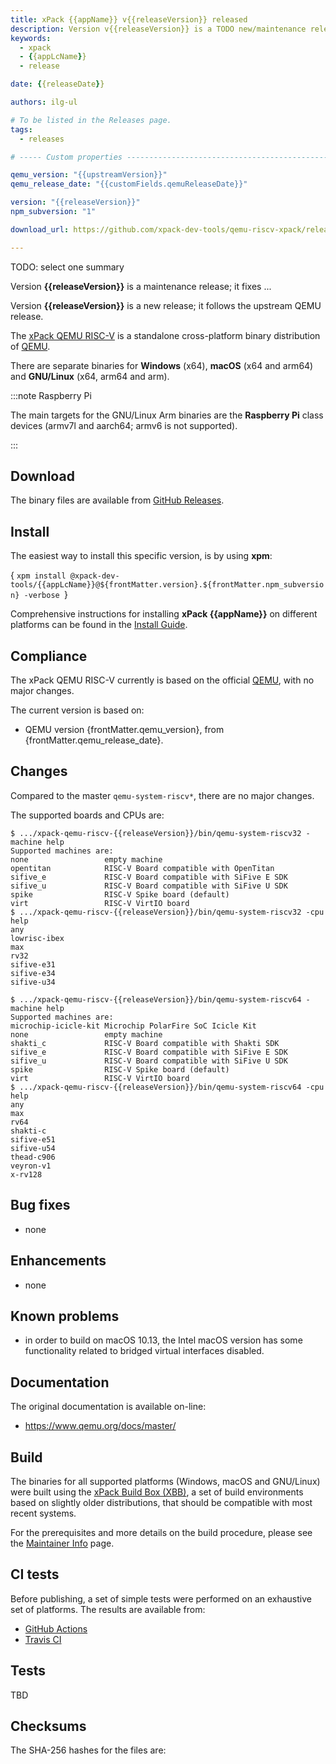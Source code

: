 ```yaml
---
title: xPack {{appName}} v{{releaseVersion}} released
description: Version v{{releaseVersion}} is a TODO new/maintenance release
keywords:
  - xpack
  - {{appLcName}}
  - release

date: {{releaseDate}}

authors: ilg-ul

# To be listed in the Releases page.
tags:
  - releases

# ----- Custom properties -----------------------------------------------------

qemu_version: "{{upstreamVersion}}"
qemu_release_date: "{{customFields.qemuReleaseDate}}"

version: "{{releaseVersion}}"
npm_subversion: "1"

download_url: https://github.com/xpack-dev-tools/qemu-riscv-xpack/releases/tag/v{{releaseVersion}}/

---
```


TODO: select one summary

Version **{{releaseVersion}}** is a maintenance release; it fixes ...

Version **{{releaseVersion}}** is a new release; it follows the upstream QEMU release.

<!-- truncate -->



The [xPack QEMU RISC-V](https://xpack-dev-tools.github.io/qemu-riscv-xpack/)
is a standalone cross-platform binary distribution of
[QEMU](https://www.qemu.org).

There are separate binaries for **Windows** (x64),
**macOS** (x64 and arm64)
and **GNU/Linux** (x64, arm64 and arm).

:::note Raspberry Pi

The main targets for the GNU/Linux Arm
binaries are the **Raspberry Pi** class devices (armv7l and aarch64;
armv6 is not supported).

:::

## Download

The binary files are available from <a href={frontMatter.download_url}>GitHub Releases</a>.

<Prerequisites/>

## Install

The easiest way to install this specific version, is by using **xpm**:

<CodeBlock language="console"> {
`xpm install @xpack-dev-tools/{{appLcName}}@${frontMatter.version}.${frontMatter.npm_subversion} -verbose
`} </CodeBlock>

Comprehensive instructions for installing **xPack {{appName}}** on different platforms
can be found in the [Install Guide](/docs/install/).

## Compliance

The xPack QEMU RISC-V currently is based on the official [QEMU](https://www.qemu.org),
with no major changes.

The current version is based on:

- QEMU version {frontMatter.qemu_version},
  from {frontMatter.qemu_release_date}.

## Changes

Compared to the master `qemu-system-riscv*`, there are no major changes.

The supported boards and CPUs are:

```console
$ .../xpack-qemu-riscv-{{releaseVersion}}/bin/qemu-system-riscv32 -machine help
Supported machines are:
none                 empty machine
opentitan            RISC-V Board compatible with OpenTitan
sifive_e             RISC-V Board compatible with SiFive E SDK
sifive_u             RISC-V Board compatible with SiFive U SDK
spike                RISC-V Spike board (default)
virt                 RISC-V VirtIO board
$ .../xpack-qemu-riscv-{{releaseVersion}}/bin/qemu-system-riscv32 -cpu help
any
lowrisc-ibex
max
rv32
sifive-e31
sifive-e34
sifive-u34

$ .../xpack-qemu-riscv-{{releaseVersion}}/bin/qemu-system-riscv64 -machine help
Supported machines are:
microchip-icicle-kit Microchip PolarFire SoC Icicle Kit
none                 empty machine
shakti_c             RISC-V Board compatible with Shakti SDK
sifive_e             RISC-V Board compatible with SiFive E SDK
sifive_u             RISC-V Board compatible with SiFive U SDK
spike                RISC-V Spike board (default)
virt                 RISC-V VirtIO board
$ .../xpack-qemu-riscv-{{releaseVersion}}/bin/qemu-system-riscv64 -cpu help
any
max
rv64
shakti-c
sifive-e51
sifive-u54
thead-c906
veyron-v1
x-rv128
```

## Bug fixes

- none

## Enhancements

- none

## Known problems

- in order to build on macOS 10.13, the Intel macOS version has
  some functionality related to bridged virtual interfaces disabled.

## Documentation

The original documentation is available on-line:

- https://www.qemu.org/docs/master/

## Build

The binaries for all supported platforms
(Windows, macOS and GNU/Linux) were built using the
[xPack Build Box (XBB)](https://xpack.github.io/xbb/), a set
of build environments based on slightly older distributions, that should be
compatible with most recent systems.

For the prerequisites and more details on the build procedure, please see the
[Maintainer Info](/docs/maintainer/) page.

## CI tests

Before publishing, a set of simple tests were performed on an exhaustive
set of platforms. The results are available from:

- [GitHub Actions](https://github.com/xpack-dev-tools/qemu-riscv-xpack/actions/)
- [Travis CI](https://app.travis-ci.com/github/xpack-dev-tools/qemu-riscv-xpack/builds/)

## Tests

TBD

## Checksums

The SHA-256 hashes for the files are:
